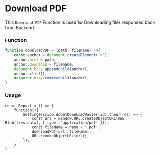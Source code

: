 # Download PDF

This `Download PDF` Function is used for 
Downloading files responsed back from Backend.

### Function

```ts filename="downlaodPDF.ts" copy
function downloadPDF = (path, filename) =>{
    const anchor = document.createElement('a');
    anchor.href = path;
    anchor.download = filename;
    document.body.appendChild(anchor);
    anchor.click();
    document.body.removeChild(anchor);
}
```

### Usage

```tsx filename="export.tsx" copy
const Report = () => {
    function(){
        SettingService.doGetDownLoadWavier(id).then((res) => {
            const url = window.URL.createObjectURL(new Blob([res.data], { type: 'application/pdf' }));
            const fileName = name + '.pdf';
            downloadPdf(url, fileName);
            URL.revokeObjectURL(url);
        });
    }
}
```
